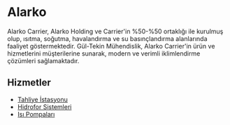 # Alarko

Alarko Carrier, Alarko Holding ve Carrier'in %50-%50 ortaklığı ile kurulmuş olup, ısıtma, soğutma, havalandırma ve su basınçlandırma alanlarında faaliyet göstermektedir. Gül-Tekin Mühendislik, Alarko Carrier'in ürün ve hizmetlerini müşterilerine sunarak, modern ve verimli iklimlendirme çözümleri sağlamaktadır.

## Hizmetler

- [Tahliye İstasyonu](/hizmetlerimiz/tahliye-istasyonu)
- [Hidrofor Sistemleri](/hizmetlerimiz/hidrofor-sistemleri)
- [Isı Pompaları](/hizmetlerimiz/isi-pompalari)